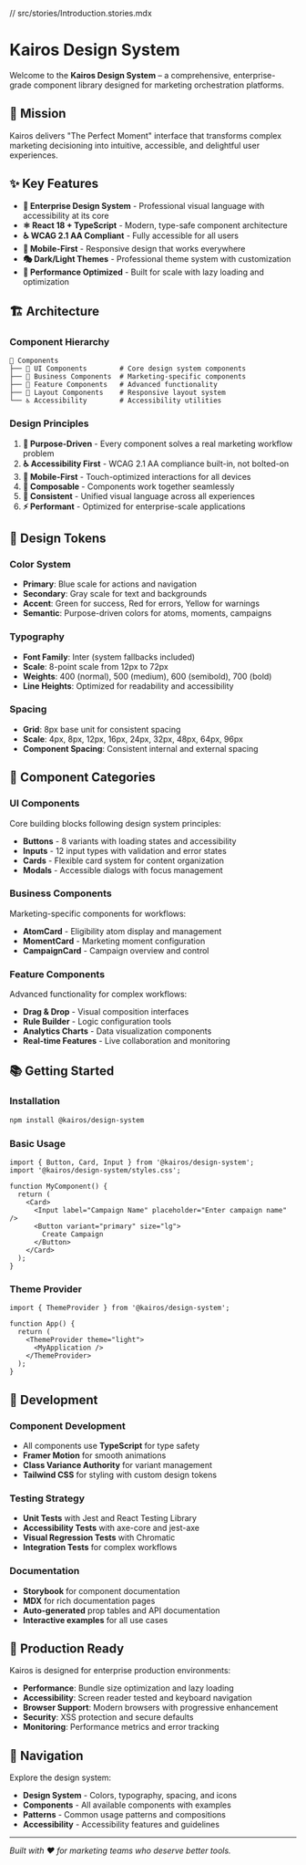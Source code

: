 // src/stories/Introduction.stories.mdx

<Meta title="Documentation/Introduction" />

# Kairos Design System

Welcome to the **Kairos Design System** – a comprehensive, enterprise-grade component library designed for marketing orchestration platforms.

## 🎯 **Mission**

Kairos delivers "The Perfect Moment" interface that transforms complex marketing decisioning into intuitive, accessible, and delightful user experiences.

## ✨ **Key Features**

- **🎨 Enterprise Design System** - Professional visual language with accessibility at its core
- **⚛️ React 18 + TypeScript** - Modern, type-safe component architecture
- **♿ WCAG 2.1 AA Compliant** - Fully accessible for all users
- **📱 Mobile-First** - Responsive design that works everywhere
- **🎭 Dark/Light Themes** - Professional theme system with customization
- **🚀 Performance Optimized** - Built for scale with lazy loading and optimization

## 🏗️ **Architecture**

### Component Hierarchy

```
📁 Components
├── 🎨 UI Components        # Core design system components
├── 🏢 Business Components  # Marketing-specific components  
├── 🔧 Feature Components   # Advanced functionality
├── 📱 Layout Components    # Responsive layout system
└── ♿ Accessibility        # Accessibility utilities
```

### Design Principles

1. **🎯 Purpose-Driven** - Every component solves a real marketing workflow problem
2. **♿ Accessibility First** - WCAG 2.1 AA compliance built-in, not bolted-on
3. **📱 Mobile-First** - Touch-optimized interactions for all devices
4. **🔧 Composable** - Components work together seamlessly
5. **🎨 Consistent** - Unified visual language across all experiences
6. **⚡ Performant** - Optimized for enterprise-scale applications

## 🎨 **Design Tokens**

### Color System
- **Primary**: Blue scale for actions and navigation
- **Secondary**: Gray scale for text and backgrounds  
- **Accent**: Green for success, Red for errors, Yellow for warnings
- **Semantic**: Purpose-driven colors for atoms, moments, campaigns

### Typography
- **Font Family**: Inter (system fallbacks included)
- **Scale**: 8-point scale from 12px to 72px
- **Weights**: 400 (normal), 500 (medium), 600 (semibold), 700 (bold)
- **Line Heights**: Optimized for readability and accessibility

### Spacing
- **Grid**: 8px base unit for consistent spacing
- **Scale**: 4px, 8px, 12px, 16px, 24px, 32px, 48px, 64px, 96px
- **Component Spacing**: Consistent internal and external spacing

## 🧩 **Component Categories**

### UI Components
Core building blocks following design system principles:
- **Buttons** - 8 variants with loading states and accessibility
- **Inputs** - 12 input types with validation and error states
- **Cards** - Flexible card system for content organization
- **Modals** - Accessible dialogs with focus management

### Business Components  
Marketing-specific components for workflows:
- **AtomCard** - Eligibility atom display and management
- **MomentCard** - Marketing moment configuration
- **CampaignCard** - Campaign overview and control

### Feature Components
Advanced functionality for complex workflows:
- **Drag & Drop** - Visual composition interfaces
- **Rule Builder** - Logic configuration tools
- **Analytics Charts** - Data visualization components
- **Real-time Features** - Live collaboration and monitoring

## 📚 **Getting Started**

### Installation

```bash
npm install @kairos/design-system
```

### Basic Usage

```tsx
import { Button, Card, Input } from '@kairos/design-system';
import '@kairos/design-system/styles.css';

function MyComponent() {
  return (
    <Card>
      <Input label="Campaign Name" placeholder="Enter campaign name" />
      <Button variant="primary" size="lg">
        Create Campaign
      </Button>
    </Card>
  );
}
```

### Theme Provider

```tsx
import { ThemeProvider } from '@kairos/design-system';

function App() {
  return (
    <ThemeProvider theme="light">
      <MyApplication />
    </ThemeProvider>
  );
}
```

## 🔧 **Development**

### Component Development
- All components use **TypeScript** for type safety
- **Framer Motion** for smooth animations
- **Class Variance Authority** for variant management
- **Tailwind CSS** for styling with custom design tokens

### Testing Strategy
- **Unit Tests** with Jest and React Testing Library
- **Accessibility Tests** with axe-core and jest-axe
- **Visual Regression Tests** with Chromatic
- **Integration Tests** for complex workflows

### Documentation
- **Storybook** for component documentation
- **MDX** for rich documentation pages
- **Auto-generated** prop tables and API documentation
- **Interactive examples** for all use cases

## 🚀 **Production Ready**

Kairos is designed for enterprise production environments:

- **Performance**: Bundle size optimization and lazy loading
- **Accessibility**: Screen reader tested and keyboard navigation
- **Browser Support**: Modern browsers with progressive enhancement
- **Security**: XSS protection and secure defaults
- **Monitoring**: Performance metrics and error tracking

## 📖 **Navigation**

Explore the design system:

- **Design System** - Colors, typography, spacing, and icons
- **Components** - All available components with examples
- **Patterns** - Common usage patterns and compositions
- **Accessibility** - Accessibility features and guidelines

---

*Built with ❤️ for marketing teams who deserve better tools.*